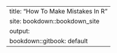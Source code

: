 ---
title: "How To Make Mistakes In R"
site: bookdown::bookdown_site
output:
  bookdown::gitbook: default
---